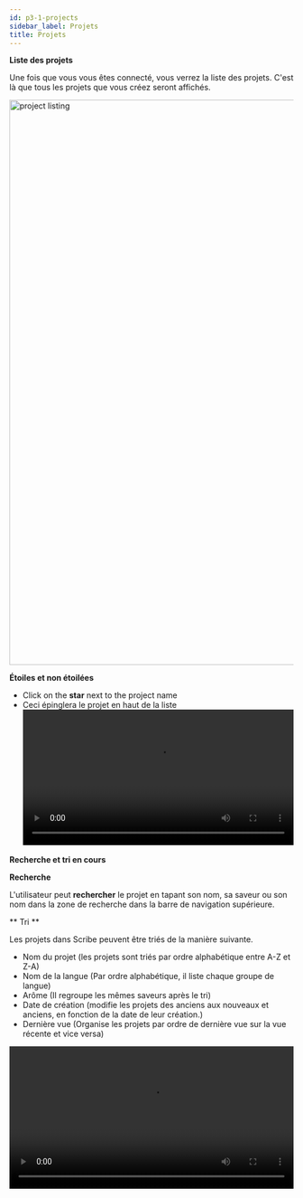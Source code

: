 ```yaml
---
id: p3-1-projects
sidebar_label: Projets
title: Projets
---
```


**Liste des projets**

Une fois que vous vous êtes connecté, vous verrez la liste des projets. C'est là que tous les projets que vous créez seront affichés. 

<img src="/AutographaV2-1-0/project-listing.png"  width="1000px" alt="project listing"/>

**Étoiles et non étoilées**

- Click on the **star** next to the project name			 
- Ceci épinglera le projet en haut de la liste
  <video controls src="/assets/staring-project.mov" width="100%" type="video/mov"/>

**Recherche et tri en cours**

**Recherche**

L'utilisateur peut **rechercher** le projet en tapant son nom, sa saveur ou son nom dans la zone de recherche dans la barre de navigation supérieure.

** Tri **

Les projets dans Scribe peuvent être triés de la manière suivante.

- Nom du projet (les projets sont triés par ordre alphabétique entre A-Z et Z-A)
- Nom de la langue (Par ordre alphabétique, il liste chaque groupe de langue)
- Arôme (Il regroupe les mêmes saveurs après le tri)
- Date de création (modifie les projets des anciens aux nouveaux et anciens, en fonction de la date de leur création.)
- Dernière vue (Organise les projets par ordre de dernière vue sur la vue récente et vice versa)

<video controls src="/assets/serachsort.mov" width="100%" type="video/mov"/>
